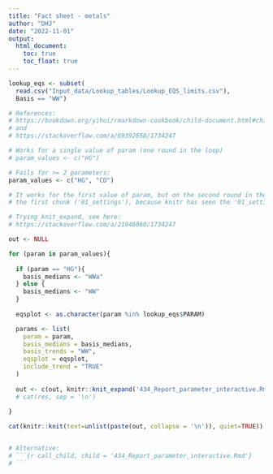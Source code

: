 ```yaml
---
title: "Fact sheet - metals"
author: "DHJ"
date: "2022-11-01"
output: 
  html_document:
    toc: true
    toc_float: true
---
```



```r

lookup_eqs <- subset(
  read.csv("Input_data/Lookup_tables/Lookup_EQS_limits.csv"),
  Basis == "WW")

```


```r

# References:
# https://bookdown.org/yihui/rmarkdown-cookbook/child-document.html#child-document
# and
# https://stackoverflow.com/a/69392658/1734247 

# Works for a single value of param (one round in the loop)  
# param_values <- c("HG")

# Fails for >= 2 parameters: 
param_values <- c("HG", "CD")

# It works for the first value of param, but on the second round in the loop we get an error when we reach 
# the first chunk ('01_settings'), because knitr has seen the '01_settings' label before (namely on the first round)

# Trying knit_expand, see here:
# https://stackoverflow.com/a/21046060/1734247

out <- NULL

for (param in param_values){
  
  if (param == "HG"){
    basis_medians <- "WWa"
  } else {
    basis_medians <- "WW"
  }
  
  eqsplot <- as.character(param %in% lookup_eqs$PARAM)

  params <- list(
    param = param,
    basis_medians = basis_medians,
    basis_trends = "WW",
    eqsplot = eqsplot,
    include_trend = "TRUE"
  )
  
  out <- c(out, knitr::knit_expand('434_Report_parameter_interactive.Rmd'))
  # cat(res, sep = '\n')
  
}

cat(knitr::knit(text=unlist(paste(out, collapse = '\n')), quiet=TRUE))


# Alternative:
# ```{r call_child, child = '434_Report_parameter_interactive.Rmd'}
# ```

```

